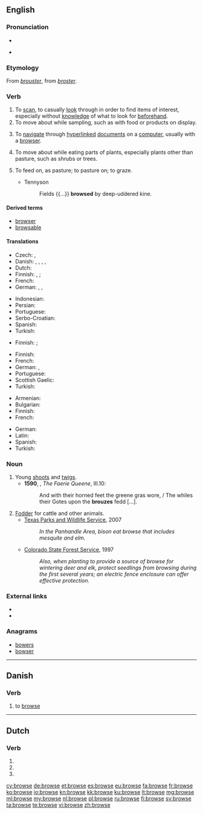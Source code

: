==English==

===Pronunciation===
* {{audio|en-us-browse.ogg|Audio (US)}}

* {{rhymes|aʊz}}

===Etymology===
From {{etyl|frm|en}} ''[[brouster]]'', from {{etyl|fro|en}} ''[[broster]]''.

===Verb===
{{en-verb|brows|ing}}

# To [[scan]], to casually [[look]] through in order to find items of interest, especially without [[knowledge]] of what to look for [[beforehand]].
# To move about while sampling, such as with food or products on display.
# {{context|transitive|computing}} To [[navigate]] through [[hyperlinked]] [[document]]s on a [[computer]], usually with a [[browser]].
# {{context|intransitive|of an animal}} To move about while eating parts of plants, especially plants other than pasture, such as shrubs or trees.
# {{context|transitive}} To feed on, as pasture; to pasture on; to graze.
#* Tennyson
#*: Fields {{...}} '''browsed''' by deep-uddered kine.

====Derived terms====
* [[browser]]
* [[browsable]]

====Translations====
{{trans-top|scan, casually look through}}
* Czech: {{t-|cs|brouzdat}},  {{t-|cs|prohlížet si}}
* Danish: {{t-|da|gennemse|c}}, {{t+|da|skimme|c}}, {{t-|da|gennem-|n}}, {{t-|da|gennemrode|c}}, {{t-|da|gennemsøge|c}}
* Dutch: {{t+|nl|doorbladeren}}
* Finnish: {{t+|fi|katsella}}, {{t-|fi|tutkailla}}; {{t-|fi|selailla}} {{qualifier|of media}}
* French: {{t+|fr|feuilleter}}
* German: {{t+|de|blättern}}, {{t-|de|durchstöbern}}, {{t+|de|surfen}}
{{trans-mid}}
* Indonesian: {{t+|id|lihat|alt=melihat-lihat}}
* Persian: {{t+|fa|مرور|tr=morur|sc=fa-Arab}}
* Portuguese: {{t+|pt|observar}}
* Serbo-Croatian: {{t-|sh|прегледати|tr=pregledati|sc=Cyrl}}
* Spanish: {{t+|es|navegar}}
* Turkish: {{t+|tr|gözden geçirmek}}
{{trans-bottom}}

{{trans-top|move about while sampling}}
* Finnish: {{t+|fi|kierrellä}}; {{t-|fi|maistella}} {{qualifier|of food and drink}}
{{trans-mid}}
{{trans-bottom}}

{{trans-top|navigate through hyperlinked documents}}
* Finnish: {{t+|fi|selata}}
* French: {{t|fr|naviguer}}
* German: {{t-|de|browsen}}, {{t+|de|durchsuchen}}
* Portuguese: {{t+|pt|navegar}}
* Scottish Gaelic: {{t-|gd|brabhsaich}}
* Turkish: {{t+|tr|gözatmak}}
{{trans-mid}}
{{trans-bottom}}

{{trans-top|move about while eating parts of plants}}
* Armenian: {{t+|hy|արածել|tr=araçel}}
* Bulgarian: {{t+|bg|паса}}
* Finnish: {{t-|fi|laiduntaa}}
* French: {{t+|fr|brouter}}
{{trans-mid}}
* German: {{t-|de|grasen}}
* Latin: {{t-|la|tondeo|alt=tondeō}}
* Spanish: {{t+|es|ramoneo|m}}
* Turkish: {{t+|tr|otlamak}}
{{trans-bottom}}

===Noun===
{{en-noun}}

# Young [[shoot]]s and [[twig]]s.
#*'''1590''', {{w|Edmund Spenser}}, ''The Faerie Queene'', III.10:
#*:And with their horned feet the greene gras wore, / The whiles their Gotes upon the '''brouzes''' fedd […].
# [[fodder|Fodder]] for cattle and other animals.
#* [http://www.tpwd.state.tx.us/learning/resources/activities/bison/bisonfood1.phtml Texas Parks and Wildlife Service], 2007
#*: ''In the Panhandle Area, bison eat browse that includes mesquite and elm.''
#* [http://csfs.colostate.edu/pdfs/wildlife_values.pdf Colorado State Forest Service], 1997
#*: ''Also, when planting to provide a source of browse for wintering deer and elk, protect seedlings from browsing during the first several years; an electric fence enclosure can offer effective protection.''

===External links===
* {{R:Webster 1913}}
* {{R:Century 1911}}

===Anagrams===
* [[bowers#English|bowers]]
* [[bowser#English|bowser]]

----

==Danish==

===Verb===
{{head|da|verb|imperative|brows|present|browser|past|browsede|past participle|browset}}

# {{context|computing|lang=da}} to [[browse]]

----

==Dutch==

===Verb===
{{head|nl}}

# {{nl-verb form of|p=1|n=sg|t=pres|m=ind|browsen}}
# {{nl-verb form of|n=sg|t=pres|m=subj|browsen}}
# {{nl-verb form of|m=imp|browsen}}

[[cy:browse]]
[[de:browse]]
[[et:browse]]
[[es:browse]]
[[eu:browse]]
[[fa:browse]]
[[fr:browse]]
[[ko:browse]]
[[io:browse]]
[[kn:browse]]
[[kk:browse]]
[[ku:browse]]
[[lt:browse]]
[[mg:browse]]
[[ml:browse]]
[[my:browse]]
[[nl:browse]]
[[pl:browse]]
[[ru:browse]]
[[fi:browse]]
[[sv:browse]]
[[ta:browse]]
[[te:browse]]
[[vi:browse]]
[[zh:browse]]